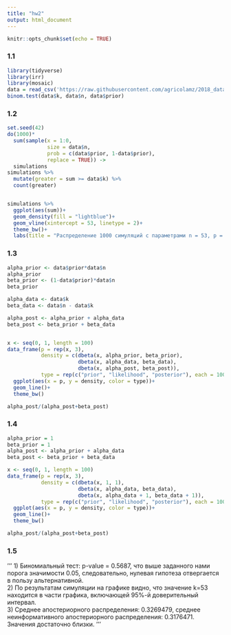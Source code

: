 ```yaml
---
title: "hw2"
output: html_document
---
```


```r
knitr::opts_chunk$set(echo = TRUE)
```

### 1.1
``` r
library(tidyverse)
library(irr)
library(mosaic)
data = read_csv('https://raw.githubusercontent.com/agricolamz/2018_data_analysis_for_linguists/master/data/students/Lera-Z/hw2_binomial/hw2_binomial.csv')
binom.test(data$k, data$n, data$prior)
```
### 1.2
```r
set.seed(42)
do(1000)*
  sum(sample(x = 1:0, 
             size = data$n, 
             prob = c(data$prior, 1-data$prior), 
             replace = TRUE)) ->
  simulations
simulations %>% 
  mutate(greater = sum >= data$k) %>% 
  count(greater)


simulations %>% 
  ggplot(aes(sum))+
  geom_density(fill = "lightblue")+
  geom_vline(xintercept = 53, linetype = 2)+
  theme_bw()+
  labs(title = "Распределение 1000 симуляций с параметрами n = 53, p = 0.338")

```
### 1.3
``` r
alpha_prior <- data$prior*data$n
alpha_prior
beta_prior <- (1-data$prior)*data$n
beta_prior

alpha_data <- data$k
beta_data <- data$n - data$k

alpha_post <- alpha_prior + alpha_data
beta_post <- beta_prior + beta_data


x <- seq(0, 1, length = 100)
data_frame(p = rep(x, 3),
           density = c(dbeta(x, alpha_prior, beta_prior),
                       dbeta(x, alpha_data, beta_data),
                       dbeta(x, alpha_post, beta_post)),
           type = rep(c("prior", "likelihood", "posterior"), each = 100))%>% 
  ggplot(aes(x = p, y = density, color = type))+
  geom_line()+
  theme_bw()

alpha_post/(alpha_post+beta_post)
```

### 1.4
```r
alpha_prior = 1
beta_prior = 1
alpha_post <- alpha_prior + alpha_data
beta_post <- beta_prior + beta_data

x <- seq(0, 1, length = 100)
data_frame(p = rep(x, 3),
           density = c(dbeta(x, 1, 1),
                       dbeta(x, alpha_data, beta_data),
                       dbeta(x, alpha_data + 1, beta_data + 1)),
           type = rep(c("prior", "likelihood", "posterior"), each = 100))%>% 
  ggplot(aes(x = p, y = density, color = type))+
  geom_line()+
  theme_bw()

alpha_post/(alpha_post+beta_post)

```
### 1.5
'''
1) Биномиальный тест: p-value = 0.5687, что выше заданного нами порога значимости 0.05, следовательно, нулевая гипотеза отвергается в пользу альтернативной.  
2) По результатам симуляции на графике видно, что значение k=53 находится в части графика, включающей 95%-й доверительный интервал.  
3) Среднее апостериорного распределения: 0.3269479, среднее неинформативного апостериорного распределения: 0.3176471. Значения достаточно близки.
'''